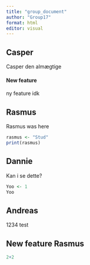 ```yaml
---
title: "group_document"
author: "Group17"
format: html
editor: visual
---
```


## Casper

Casper den almægtige

#### New feature

ny feature idk

## Rasmus

Rasmus was here

```r
rasmus <- "Stud"
print(rasmus)
```

## Dannie

Kan i se dette?

```r
Yoo <- 1
Yoo
```

## Andreas

1234 test

## New feature Rasmus

```r
2+2
```
